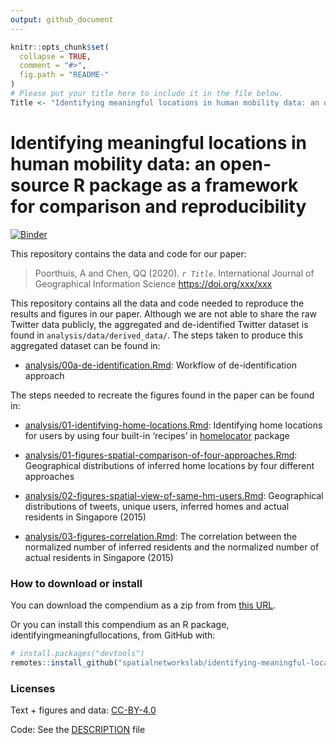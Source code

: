```yaml
---
output: github_document
---
```



```r
knitr::opts_chunk$set(
  collapse = TRUE,
  comment = "#>",
  fig.path = "README-"
)
# Please put your title here to include it in the file below.
Title <- "Identifying meaningful locations in human mobility data: an open-source R package as a framework for comparison and reproducibility"
```

# Identifying meaningful locations in human mobility data: an open-source R package as a framework for comparison and reproducibility

[![Binder](https://mybinder.org/badge_logo.svg)](https://mybinder.org/v2/gh/spatialnetworkslab/identifying-meaningful-locations/master?urlpath=rstudio)

This repository contains the data and code for our paper:

> Poorthuis, A and Chen, QQ (2020). _`r Title`_. International Journal of Geographical Information Science <https://doi.org/xxx/xxx>

<!-- Our pre-print is online here: -->

<!-- > Authors, (YYYY). _`r Title`_. Name of journal/book, Accessed `r format(Sys.Date(), "%d %b %Y")`. Online at <https://doi.org/xxx/xxx> -->

This repository contains all the data and code needed to reproduce the results and figures in our paper. Although we are not able to share the raw Twitter data publicly, the aggregated and de-identified Twitter dataset is found in `analysis/data/derived_data/`. The steps taken to produce this aggregated dataset can be found in:

- [analysis/00a-de-identification.Rmd](analysis/00a-de-identification.md): Workflow of de-identification approach

The steps needed to recreate the figures found in the paper can be found in:

- [analysis/01-identifying-home-locations.Rmd](analysis/01-identifying-home-locations.md): Identifying home locations for users by using four built-in 'recipes' in [homelocator](https://github.com/spatialnetworkslab/homelocator) package
- [analysis/01-figures-spatial-comparison-of-four-approaches.Rmd](analysis/01-figures-spatial-comparison-of-four-approaches.md): Geographical distributions of inferred home locations by four different approaches
- [analysis/02-figures-spatial-view-of-same-hm-users.Rmd](analysis/02-figures-spatial-view-of-same-hm-users.md): Geographical distributions of tweets, unique users, inferred homes and actual residents in Singapore (2015)

- [analysis/03-figures-correlation.Rmd](analysis/03-figures-correlation.md): The correlation between the normalized number of inferred residents and the normalized number of actual residents in Singapore (2015)

### How to download or install

You can download the compendium as a zip from from [this URL](https://github.com/spatialnetworkslab/identifying-meaningful-locations/archive/master.zip).

Or you can install this compendium as an R package, identifyingmeaningfullocations, from GitHub with:

```r
# install.packages("devtools")
remotes::install_github("spatialnetworkslab/identifying-meaningful-locations")
```

### Licenses

Text + figures and data:  [CC-BY-4.0](http://creativecommons.org/licenses/by/4.0/)

Code: See the [DESCRIPTION](DESCRIPTION) file
